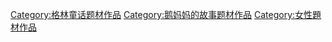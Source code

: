 [[Category:格林童话题材作品|Category:格林童话题材作品]][[Category:鹅妈妈的故事题材作品|Category:鹅妈妈的故事题材作品]]
[[Category:女性題材作品|Category:女性題材作品]]